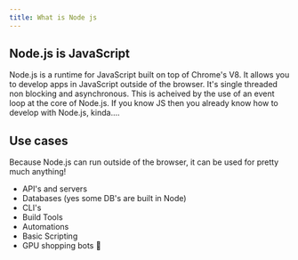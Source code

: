```yaml
---
title: What is Node js
---
```


## Node.js is JavaScript
Node.js is a runtime for JavaScript built on top of Chrome's V8. It allows you to develop apps in JavaScript
outside of the browser. It's single threaded non blocking and asynchronous. This is acheived by the use
of an event loop at the core of Node.js. If you know JS then you already know how to develop with Node.js, kinda....

## Use cases
Because Node.js can run outside of the browser, it can be used for pretty much anything!
* API's and servers
* Databases (yes some DB's are built in Node)
* CLI's
* Build Tools
* Automations
* Basic Scripting
* GPU shopping bots 👀
